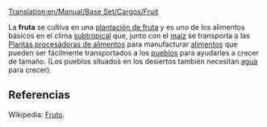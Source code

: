 [[Translation:en/Manual/Base Set/Cargos/Fruit]]

{{es/Carga| carga  = Fruta
| imagen = en/Fruit.png
| producida =[[es/Manual/Base Set/Industries/Plantación de fruta|Plantación de fruta]]
| aceptada  =[[es/Manual/Base Set/Industries/Planta procesadora de alimentos|Planta procesadora de alimentos]]
}}
La '''fruta''' se cultiva en una [[es/Manual/Base Set/Industries/Plantación de fruta|plantación de fruta]] y es uno de los alimentos básicos en el clima [[es/Manual/Clima|subtropical]] que, junto con el [[es/Manual/Base Set/Cargos/Maíz|maíz]] se transporta a las [[es/Manual/Base Set/Industries/Planta procesadora de alimentos|Plantas procesadoras de alimentos]] para manufacturar [[es/Manual/Base Set/Cargos/Alimentos|alimentos]] que pueden ser fácilmente transportados a los [[es/Manual/Pueblo|pueblos]] para ayudarles a crecer de tamaño. (Los pueblos situados en los desiertos también necesitan [[es/Manual/Base Set/Cargos/Agua|agua]] para crecer).


== Referencias ==
Wikipedia: [https://www.wikipedia.org/wiki/es:fruto Fruto].